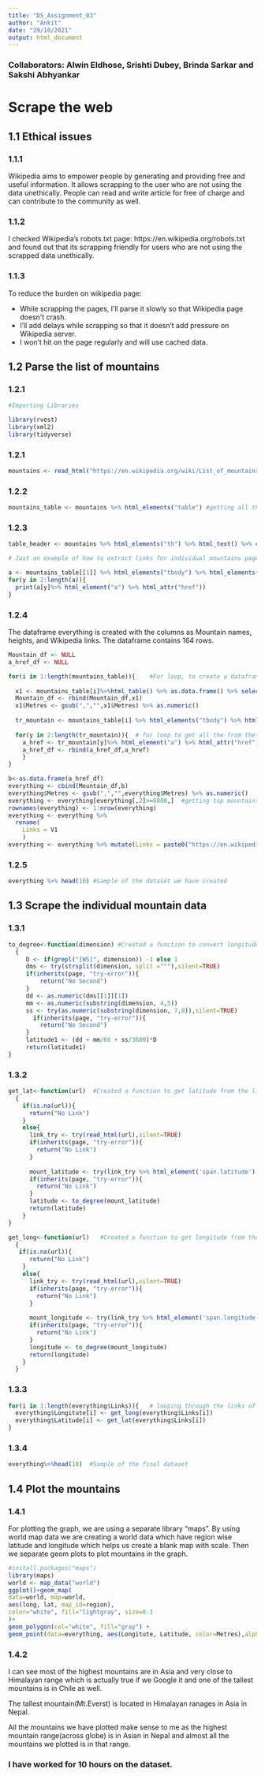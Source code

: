 ---
title: "DS_Assignment_03"
author: "Ankit"
date: "29/10/2021"
output: html_document
---

### Collaborators: Alwin Eldhose, Srishti Dubey, Brinda Sarkar and Sakshi Abhyankar

# Scrape the web

## 1.1 Ethical issues

### 1.1.1

Wikipedia aims to empower people by generating and providing free and useful information. It allows scrapping to the user who are not using the data unethically. People can read and write article for free of charge and can contribute to the community as well. 

### 1.1.2

I checked Wikipedia's robots.txt page: https://en.wikipedia.org/robots.txt and found out that its scrapping friendly for users who are not using the scrapped data unethically. 

### 1.1.3

To reduce the burden on wikipedia page: 

- While scrapping the pages, I'll parse it slowly so that Wikipedia page doesn't crash. 
- I'll add delays while scrapping so that it doesn't add pressure on Wikipedia server. 
- I won't hit on the page regularly and will use cached data. 


## 1.2 Parse the list of mountains

### 1.2.1 
```{r}

#Importing Libraries

library(rvest)
library(xml2)
library(tidyverse)
```


### 1.2.1
```{r}
mountains <- read_html("https://en.wikipedia.org/wiki/List_of_mountains_by_elevation") #reading Wikipedia page of list of mountains using read_html function
```
### 1.2.2

```{r}
mountains_table <- mountains %>% html_elements("table") #getting all the tables from the page
```
### 1.2.3
```{r}
table_header <- mountains %>% html_elements("th") %>% html_text() %>% cat() #getting heads of all the tables in the page
```

```{r}
# Just an example of how to extract links for individual mountains pages. 

a <- mountains_table[[1]] %>% html_elements("tbody") %>% html_elements("tr") 
for(y in 2:length(a)){
  print(a[y]%>% html_element("a") %>% html_attr("href"))
} 

```

### 1.2.4

The dataframe everything is created with the columns as Mountain names, heights, and Wikipedia links. The dataframe contains 164 rows.

```{r}
Mountain_df <- NULL
a_href_df <- NULL

for(i in 1:length(mountains_table)){    #For loop, to create a dataframe of each table present in the wikipedia page
  
  x1 <- mountains_table[i]%>%html_table() %>% as.data.frame() %>% select("Mountain","Metres") 
  Mountain_df <- rbind(Mountain_df,x1)
  x1$Metres <- gsub(",","",x1$Metres) %>% as.numeric()
  
  tr_mountain <- mountains_table[i] %>% html_elements("tbody") %>% html_elements("tr")
  
  for(y in 2:length(tr_mountain)){  # for loop to get all the from the webpage 
    a_href <- tr_mountain[y]%>% html_element("a") %>% html_attr("href")
    a_href_df <- rbind(a_href_df,a_href)
    }
}

b<-as.data.frame(a_href_df)
everything <- cbind(Mountain_df,b)
everything$Metres <- gsub(",","",everything$Metres) %>% as.numeric()
everything <- everything[everything[,2]>=6800,]  #getting top mountains with height > 6800
rownames(everything) <- 1:nrow(everything)
everything <- everything %>% 
  rename(
    Links = V1
    )
everything <- everything %>% mutate(Links = paste0("https://en.wikipedia.org/",everything$Links))
```

### 1.2.5

```{r}
everything %>% head(10) #Sample of the dataset we have created
```
## 1.3 Scrape the individual mountain data

### 1.3.1

```{r}

to_degree<-function(dimension) #Created a function to convert longitude and latitude to the degree
  {
     D <- if(grepl("[WS]", dimension)) -1 else 1
     dms <- try(strsplit(dimension, split ="°"),silent=TRUE)
     if(inherits(page, "try-error")){
         return("No Second")
     }
     dd <- as.numeric(dms[[1]][1])
     mm <- as.numeric(substring(dimension, 4,5))
     ss <- try(as.numeric(substring(dimension, 7,8)),silent=TRUE)
       if(inherits(page, "try-error")){
         return("No Second")
     }
     latitude1 <- (dd + mm/60 + ss/3600)*D
     return(latitude1)
}
```

### 1.3.2

```{r}
get_lat<-function(url)  #Created a function to get latitude from the link
  {
    if(is.na(url)){
      return("No Link")
    }
    else{
      link_try <- try(read_html(url),silent=TRUE)
      if(inherits(page, "try-error")){
        return("No Link")
      }
      
      mount_latitude <- try(link_try %>% html_element('span.latitude') %>% html_text(),silent=TRUE)
      if(inherits(page, "try-error")){
        return("No Link")
      }
      latitude <- to_degree(mount_latitude)
      return(latitude)
    }
}
```



```{r}
get_long<-function(url)   #Created a function to get longitude from the link
  {
   if(is.na(url)){
      return("No Link")
    }
    else{
      link_try <- try(read_html(url),silent=TRUE)
      if(inherits(page, "try-error")){
        return("No Link")
      }
      
      mount_longitude <- try(link_try %>% html_element('span.longitude') %>% html_text(),silent=TRUE)
      if(inherits(page, "try-error")){
        return("No Link")
      }
      longitude <- to_degree(mount_longitude)
      return(longitude)
    }
  }
```

### 1.3.3

```{r,message=FALSE, warning=FALSE}
for(i in 1:length(everything$Links)){   # looping through the links of the individual mountains to get longitude and latitude of each mountain
  everything$Longitute[i] <- get_long(everything$Links[i])
  everything$Latitude[i] <- get_lat(everything$Links[i])
}
```

### 1.3.4

```{r}
everything%>%head(10)  #Sample of the final dataset
```

## 1.4 Plot the mountains

### 1.4.1

For plotting the graph, we are using a separate library "maps". By using world map data we are creating a world data which have region wise latitude and longitude which helps us create a blank map with scale. 
Then we separate geom plots to plot mountains in the graph. 

```{r,message=FALSE, warning=FALSE}
#install.packages("maps")
library(maps)
world <- map_data("world")
ggplot()+geom_map(
data=world, map=world,
aes(long, lat, map_id=region),
color="white", fill="lightgray", size=0.1
)+
geom_polygon(col="white", fill="gray") +
geom_point(data=everything, aes(Longitute, Latitude, color=Metres),alpha=0.7)
```

### 1.4.2
      
I can see most of the highest mountains are in Asia and very close to Himalayan range which is actually true if we Google it and one of the tallest mountains is in Chile as well.
    
The tallest mountain(Mt.Everst) is located in Himalayan ranages in Asia in Nepal. 
      
All the mountains we have plotted make sense to me as the highest mountain range(across globe) is in Asian in Nepal and almost all the mountains we plotted is in that range.  

### I have worked for 10 hours on the dataset. 

